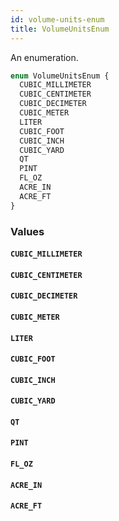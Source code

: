 ```yaml
---
id: volume-units-enum
title: VolumeUnitsEnum
---
```



An enumeration.

```graphql
enum VolumeUnitsEnum {
  CUBIC_MILLIMETER
  CUBIC_CENTIMETER
  CUBIC_DECIMETER
  CUBIC_METER
  LITER
  CUBIC_FOOT
  CUBIC_INCH
  CUBIC_YARD
  QT
  PINT
  FL_OZ
  ACRE_IN
  ACRE_FT
}
```


### Values

#### `CUBIC_MILLIMETER` 




#### `CUBIC_CENTIMETER` 




#### `CUBIC_DECIMETER` 




#### `CUBIC_METER` 




#### `LITER` 




#### `CUBIC_FOOT` 




#### `CUBIC_INCH` 




#### `CUBIC_YARD` 




#### `QT` 




#### `PINT` 




#### `FL_OZ` 




#### `ACRE_IN` 




#### `ACRE_FT` 






